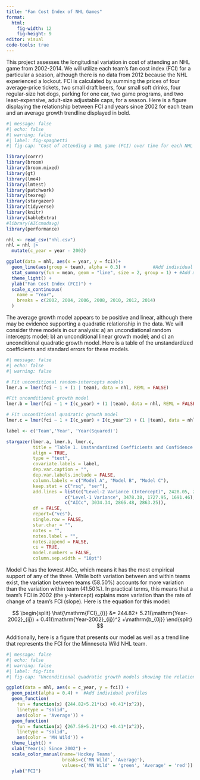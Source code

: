 ```yaml
---
title: "Fan Cost Index of NHL Games"
format: 
  html:
    fig-width: 12
    fig-height: 9
editor: visual
code-tools: true
---
```


This project assesses the longitudinal variation in cost of attending an NHL game from 2002-2014. We will utilize each team's fan cost index (FCI) for a particular a season, although there is no data from 2012 because the NHL experienced a lockout. FCI is calculated by summing the prices of four average-price tickets, two small draft beers, four small soft drinks, four regular-size hot dogs, parking for one car, two game programs, and two least-expensive, adult-size adjustable caps, for a season. Here is a figure displaying the relationship between FCI and years since 2002 for each team and an average growth trendline displayed in bold.

```r
#| message: false
#| echo: false
#| warning: false
#| label: fig-spaghetti
#| fig-cap: "Cost of attending a NHL game (FCI) over time for each NHL team. The black line represents the average cost of attending NHL games."

library(corrr)
library(broom)
library(broom.mixed)
library(gt)
library(lme4)
library(lmtest)
library(patchwork)
library(texreg)
library(stargazer)
library(tidyverse)
library(knitr)
library(kableExtra)
#library(AICcmodavg)
library(performance)

nhl <- read_csv("nhl.csv") 
nhl = nhl |> 
  mutate(c_year = year - 2002)

ggplot(data = nhl, aes(x = year, y = fci))+
  geom_line(aes(group = team), alpha = 0.3) +          #Add individual profiles
  stat_summary(fun = mean, geom = "line", size = 2, group = 1) + #Add mean profile line
  theme_light() +
  ylab("Fan Cost Index (FCI)") +
  scale_x_continuous(
    name = "Year",
    breaks = c(2002, 2004, 2006, 2008, 2010, 2012, 2014)
  )
```

The average growth model appears to be positive and linear, although there may be evidence supporting a quadratic relationship in the data. We will consider three models in our analysis: a) an uncondiational random intercepts model; b) an unconditional linear growth model; and c) an unconditional quadratic growth model. Here is a table of the unstandardized coefficients and standard errors for these models.

```r
#| message: false
#| echo: false
#| warning: false

# Fit unconditional random-intercepts models
lmer.a = lmer(fci ~ 1 + (1 | team), data = nhl, REML = FALSE)

#Fit unconditional growth model
lmer.b = lmer(fci ~ 1 + I(c_year) + (1 |team), data = nhl, REML = FALSE) 

# Fit unconditional quadratic growth model
lmer.c = lmer(fci ~ 1 + I(c_year) + I(c_year^2) + (1 |team), data = nhl, REML = FALSE) 

label <- c('Team','Year', 'Year(Squared)')

stargazer(lmer.a, lmer.b, lmer.c, 
          title = "Table 1. Unstandardized Coefficients and Confidence Intervals for a Series of LMER Models Fitted to Estimate FCI of NHL Games", 
          align = TRUE, 
          type = "text", 
          covariate.labels = label, 
          dep.var.caption = "", 
          dep.var.labels.include = FALSE, 
          column.labels = c("Model A", "Model B", "Model C"),
          keep.stat = c("rsq", "ser"), 
          add.lines = list(c("Level-2 Variance (Intercept)", 2428.05, 2398.24, 2385.28), 
                      c("Level-1 Variance", 3478.38, 1727.95, 1691.46), 
                      c("AICc", 3034.34, 2866.48, 2863.25)),
          df = FALSE, 
          report=("vcs"), 
          single.row = FALSE, 
          star.char = "", 
          notes = "", 
          notes.label = "", 
          notes.append = FALSE, 
          ci = TRUE,
          model.numbers = FALSE,
          column.sep.width = "10pt")
```

Model C has the lowest AICc, which means it has the most empirical support of any of the three. While both variation between and within teams exist, the variation between teams (58.50%) accounts for more variation than the variation within team (41.50%). In practical terms, this means that a team's FCI in 2002 (the y-intercept) explains more variation than the rate of change of a team's FCI (slope). Here is the equation for this model:

$$
\begin{split}
\hat{\mathrm{FCI}_{i}} &= 244.82+ 5.21(\mathrm{Year-2002}_{ij}) + 0.41(\mathrm{Year-2002}_{ij})^2 +\mathrm{b_{0j}}
\end{split}
$$

Additionally, here is a figure that presents our model as well as a trend line that represents the FCI for the Minnesota Wild NHL team.

```r
#| message: false
#| echo: false
#| warning: false
#| label: fig-fits
#| fig-cap: "Unconditional quadratic growth models showing the relationship between year and NHL fan cost index. The green curve shows the predicted cost of attending a Minnesota Wild game, whereas the red curve shows the predicted cost of attending any NHL game, on average."

ggplot(data = nhl, aes(x = c_year, y = fci)) +
  geom_point(alpha = 0.4) +  #Add individual profiles
  geom_function(
    fun = function(x) {244.82+5.21*(x) +0.41*(x^2)},
    linetype = "solid",
    aes(color = 'Average')) +
  geom_function(
    fun = function(x) {267.58+5.21*(x) +0.41*(x^2)},
    linetype = "solid",
    aes(color = 'MN Wild')) +
  theme_light() +
  xlab("Year(s) Since 2002") +
  scale_color_manual(name='Hockey Teams',
                     breaks=c('MN Wild', 'Average'),
                     values=c('MN Wild' = 'green', 'Average' = 'red')) +
  ylab("FCI")
```
